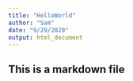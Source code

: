 ```yaml
---
title: "HelloWorld"
author: "Sam"
date: "9/29/2020"
output: html_document
---
```

## This is a markdown file